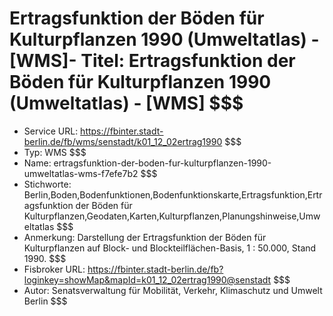 # Ertragsfunktion der Böden für Kulturpflanzen 1990 (Umweltatlas) - [WMS]- Titel: Ertragsfunktion der Böden für Kulturpflanzen 1990 (Umweltatlas) - [WMS] $$$
- Service URL: https://fbinter.stadt-berlin.de/fb/wms/senstadt/k01_12_02ertrag1990 $$$
- Typ: WMS $$$
- Name: ertragsfunktion-der-boden-fur-kulturpflanzen-1990-umweltatlas-wms-f7efe7b2 $$$
- Stichworte: Berlin,Boden,Bodenfunktionen,Bodenfunktionskarte,Ertragsfunktion,Ertragsfunktion der Böden für Kulturpflanzen,Geodaten,Karten,Kulturpflanzen,Planungshinweise,Umweltatlas $$$
- Anmerkung: Darstellung der Ertragsfunktion der Böden für Kulturpflanzen auf Block- und Blockteilflächen-Basis, 1 : 50.000, Stand 1990. $$$
- Fisbroker URL: https://fbinter.stadt-berlin.de/fb?loginkey=showMap&mapId=k01_12_02ertrag1990@senstadt $$$
- Autor: Senatsverwaltung für Mobilität, Verkehr, Klimaschutz und Umwelt Berlin $$$
